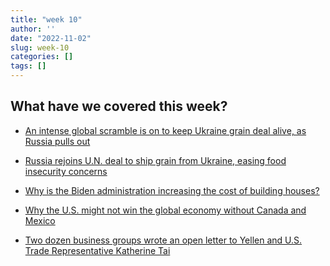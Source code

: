 ```yaml
---
title: "week 10"
author: ''
date: "2022-11-02"
slug: week-10
categories: []
tags: []
---
```

## What have we covered this week?

- [An intense global scramble is on to keep Ukraine grain deal alive, as Russia pulls out ](https://www.npr.org/2022/10/31/1132820362/russia-ukraine-grain-deal-turkey)

- [Russia rejoins U.N. deal to ship grain from Ukraine, easing food insecurity concerns](https://www.npr.org/2022/11/02/1133486064/russia-returns-un-backed-grain-deal-ukraine)

- [Why is the Biden administration increasing the cost of building houses?](https://www.npr.org/sections/money/2021/12/07/1061329725/why-is-the-biden-administration-increasing-the-cost-of-building-houses?utm_source=npr_newsletter&utm_medium=email&utm_content=20221007&utm_term=7347587&utm_campaign=money&utm_id=9667930&orgid=554&utm_att1=)

- [Why the U.S. might not win the global economy without Canada and Mexico](https://www.npr.org/sections/money/2022/10/11/1127505616/why-the-u-s-might-not-win-the-global-economy-without-canada-and-mexico)

- [Two dozen business groups wrote an open letter to Yellen and U.S. Trade Representative Katherine Tai](https://www.uschina.org/advocacy/regulatory-comments-on-china/industry-letter-us-china-trade-and-commercial-relations?utm_source=npr_newsletter&utm_medium=email&utm_content=20211206&utm_term=6068773&utm_campaign=money&utm_id=8338826&orgid=&utm_att1=money)

<!-- - [The United States in a New Global Economy? A Century's Perspective](/pdf/USinaNewGlobalEconomy.pdf) -->

<!-- - [Resources and Trade: The Heckscher-Ohlin Model -->
<!-- ](/pdf/The Heckscher-Ohlin Model.pdf) -->
<!--   - Stops at pp32! -->

<!-- ## Video Link -->

<!-- Video recording of lecture is available at [here](https://ksu.zoom.us/rec/play/ZkCVltHUY6mrXHBmqFWmtlKE_sWHNjXxPDJsGywt9zJFnRdDS1mTwSC4GGusu7AKqQioFJrY4fxvOvKa.h7vu53doO8kMoE5f?continueMode=true&_x_zm_rtaid=NUhqxCzsQ7SCXQshFBVI3A.1667446866845.316790f6806addf870e0f14e0e023535&_x_zm_rhtaid=195) -->